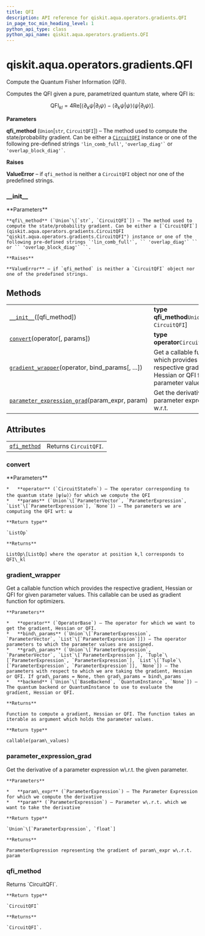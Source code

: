 ```yaml
---
title: QFI
description: API reference for qiskit.aqua.operators.gradients.QFI
in_page_toc_min_heading_level: 1
python_api_type: class
python_api_name: qiskit.aqua.operators.gradients.QFI
---
```


<span id="qiskit-aqua-operators-gradients-qfi" />

# qiskit.aqua.operators.gradients.QFI

<Class id="qiskit.aqua.operators.gradients.QFI" isDedicatedPage={true} github="https://github.com/qiskit-community/qiskit-aqua/tree/stable/0.8/qiskit/aqua/operators/gradients/qfi.py" signature="QFI(qfi_method='lin_comb_full')">
  Compute the Quantum Fisher Information (QFI).

  Computes the QFI given a pure, parametrized quantum state, where QFI is:

$$
\mathrm{QFI}_{kl}= 4 \mathrm{Re}[\langle \partial_k \psi | \partial_l \psi \rangle
− \langle\partial_k \psi | \psi \rangle \langle\psi | \partial_l \psi \rangle].
$$

  **Parameters**

  **qfi\_method** (`Union`\[`str`, `CircuitQFI`]) – The method used to compute the state/probability gradient. Can be either a [`CircuitQFI`](qiskit.aqua.operators.gradients.CircuitQFI "qiskit.aqua.operators.gradients.CircuitQFI") instance or one of the following pre-defined strings `'lin_comb_full'`, `` 'overlap_diag'` `` or `` 'overlap_block_diag'` ``.

  **Raises**

  **ValueError** – if `qfi_method` is neither a `CircuitQFI` object nor one of the predefined strings.

  ### \_\_init\_\_

  <Function id="qiskit.aqua.operators.gradients.QFI.__init__" name="__init__" signature="__init__(qfi_method='lin_comb_full')">
    **Parameters**

    **qfi\_method** (`Union`\[`str`, `CircuitQFI`]) – The method used to compute the state/probability gradient. Can be either a [`CircuitQFI`](qiskit.aqua.operators.gradients.CircuitQFI "qiskit.aqua.operators.gradients.CircuitQFI") instance or one of the following pre-defined strings `'lin_comb_full'`, `` 'overlap_diag'` `` or `` 'overlap_block_diag'` ``.

    **Raises**

    **ValueError** – if `qfi_method` is neither a `CircuitQFI` object nor one of the predefined strings.
  </Function>

  ## Methods

  |                                                                                                                                                                                   |                                                                                                            |
  | --------------------------------------------------------------------------------------------------------------------------------------------------------------------------------- | ---------------------------------------------------------------------------------------------------------- |
  | [`__init__`](#qiskit.aqua.operators.gradients.QFI.__init__ "qiskit.aqua.operators.gradients.QFI.__init__")(\[qfi\_method])                                                        | **type qfi\_method**`Union`\[`str`, `CircuitQFI`]                                                          |
  | [`convert`](#qiskit.aqua.operators.gradients.QFI.convert "qiskit.aqua.operators.gradients.QFI.convert")(operator\[, params])                                                      | **type operator**`CircuitStateFn`                                                                          |
  | [`gradient_wrapper`](#qiskit.aqua.operators.gradients.QFI.gradient_wrapper "qiskit.aqua.operators.gradients.QFI.gradient_wrapper")(operator, bind\_params\[, …])                  | Get a callable function which provides the respective gradient, Hessian or QFI for given parameter values. |
  | [`parameter_expression_grad`](#qiskit.aqua.operators.gradients.QFI.parameter_expression_grad "qiskit.aqua.operators.gradients.QFI.parameter_expression_grad")(param\_expr, param) | Get the derivative of a parameter expression w\.r.t.                                                       |

  ## Attributes

  |                                                                                                                  |                       |
  | ---------------------------------------------------------------------------------------------------------------- | --------------------- |
  | [`qfi_method`](#qiskit.aqua.operators.gradients.QFI.qfi_method "qiskit.aqua.operators.gradients.QFI.qfi_method") | Returns `CircuitQFI`. |

  ### convert

  <Function id="qiskit.aqua.operators.gradients.QFI.convert" name="convert" signature="convert(operator, params=None)">
    **Parameters**

    *   **operator** (`CircuitStateFn`) – The operator corresponding to the quantum state |ψ(ω)〉for which we compute the QFI
    *   **params** (`Union`\[`ParameterVector`, `ParameterExpression`, `List`\[`ParameterExpression`], `None`]) – The parameters we are computing the QFI wrt: ω

    **Return type**

    `ListOp`

    **Returns**

    ListOp\[ListOp] where the operator at position k,l corresponds to QFI\_kl
  </Function>

  ### gradient\_wrapper

  <Function id="qiskit.aqua.operators.gradients.QFI.gradient_wrapper" name="gradient_wrapper" signature="gradient_wrapper(operator, bind_params, grad_params=None, backend=None)">
    Get a callable function which provides the respective gradient, Hessian or QFI for given parameter values. This callable can be used as gradient function for optimizers.

    **Parameters**

    *   **operator** (`OperatorBase`) – The operator for which we want to get the gradient, Hessian or QFI.
    *   **bind\_params** (`Union`\[`ParameterExpression`, `ParameterVector`, `List`\[`ParameterExpression`]]) – The operator parameters to which the parameter values are assigned.
    *   **grad\_params** (`Union`\[`ParameterExpression`, `ParameterVector`, `List`\[`ParameterExpression`], `Tuple`\[`ParameterExpression`, `ParameterExpression`], `List`\[`Tuple`\[`ParameterExpression`, `ParameterExpression`]], `None`]) – The parameters with respect to which we are taking the gradient, Hessian or QFI. If grad\_params = None, then grad\_params = bind\_params
    *   **backend** (`Union`\[`BaseBackend`, `QuantumInstance`, `None`]) – The quantum backend or QuantumInstance to use to evaluate the gradient, Hessian or QFI.

    **Returns**

    Function to compute a gradient, Hessian or QFI. The function takes an iterable as argument which holds the parameter values.

    **Return type**

    callable(param\_values)
  </Function>

  ### parameter\_expression\_grad

  <Function id="qiskit.aqua.operators.gradients.QFI.parameter_expression_grad" name="parameter_expression_grad" signature="static parameter_expression_grad(param_expr, param)">
    Get the derivative of a parameter expression w\.r.t. the given parameter.

    **Parameters**

    *   **param\_expr** (`ParameterExpression`) – The Parameter Expression for which we compute the derivative
    *   **param** (`ParameterExpression`) – Parameter w\.r.t. which we want to take the derivative

    **Return type**

    `Union`\[`ParameterExpression`, `float`]

    **Returns**

    ParameterExpression representing the gradient of param\_expr w\.r.t. param
  </Function>

  ### qfi\_method

  <Function id="qiskit.aqua.operators.gradients.QFI.qfi_method" name="qfi_method" signature="property qfi_method">
    Returns `CircuitQFI`.

    **Return type**

    `CircuitQFI`

    **Returns**

    `CircuitQFI`.
  </Function>
</Class>

